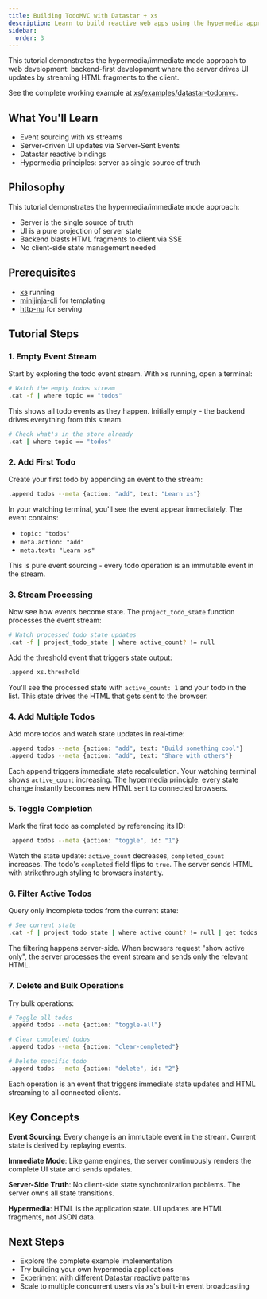 ```yaml
---
title: Building TodoMVC with Datastar + xs
description: Learn to build reactive web apps using the hypermedia approach where backend drives UI updates via immediate mode HTML streaming
sidebar:
  order: 3
---
```



This tutorial demonstrates the hypermedia/immediate mode approach to web development: backend-first development where the server drives UI updates by streaming HTML fragments to the client.

<Aside type="tip">
See the complete working example at 
<a href="https://github.com/cablehead/xs/tree/main/examples/datastar-todomvc" target="_blank" rel="noopener noreferrer">xs/examples/datastar-todomvc</a>.
</Aside>

## What You'll Learn

- Event sourcing with xs streams
- Server-driven UI updates via Server-Sent Events  
- Datastar reactive bindings
- Hypermedia principles: server as single source of truth

## Philosophy

This tutorial demonstrates the hypermedia/immediate mode approach:
- Server is the single source of truth
- UI is a pure projection of server state  
- Backend blasts HTML fragments to client via SSE
- No client-side state management needed

## Prerequisites

- [xs](https://github.com/cablehead/xs) running
- [minijinja-cli](https://github.com/mitsuhiko/minijinja) for templating
- [http-nu](https://github.com/cablehead/http-nu) for serving

## Tutorial Steps

### 1. Empty Event Stream

Start by exploring the todo event stream. With xs running, open a terminal:

```bash
# Watch the empty todos stream
.cat -f | where topic == "todos"
```

This shows all todo events as they happen. Initially empty - the backend drives everything from this stream.

```bash  
# Check what's in the store already
.cat | where topic == "todos"
```

### 2. Add First Todo

Create your first todo by appending an event to the stream:

```bash
.append todos --meta {action: "add", text: "Learn xs"}
```

In your watching terminal, you'll see the event appear immediately. The event contains:
- `topic: "todos"` 
- `meta.action: "add"`  
- `meta.text: "Learn xs"`

This is pure event sourcing - every todo operation is an immutable event in the stream.

### 3. Stream Processing

Now see how events become state. The `project_todo_state` function processes the event stream:

```bash  
# Watch processed todo state updates
.cat -f | project_todo_state | where active_count? != null
```

Add the threshold event that triggers state output:

```bash
.append xs.threshold
```  

You'll see the processed state with `active_count: 1` and your todo in the list. This state drives the HTML that gets sent to the browser.

### 4. Add Multiple Todos

Add more todos and watch state updates in real-time:

```bash
.append todos --meta {action: "add", text: "Build something cool"}
.append todos --meta {action: "add", text: "Share with others"}  
```

Each append triggers immediate state recalculation. Your watching terminal shows `active_count` increasing. The hypermedia principle: every state change instantly becomes new HTML sent to connected browsers.

### 5. Toggle Completion

Mark the first todo as completed by referencing its ID:

```bash
.append todos --meta {action: "toggle", id: "1"}
```

Watch the state update: `active_count` decreases, `completed_count` increases. The todo's `completed` field flips to `true`. The server sends HTML with strikethrough styling to browsers instantly.

### 6. Filter Active Todos

Query only incomplete todos from the current state:

```bash
# See current state
.cat -f | project_todo_state | where active_count? != null | get todos | where completed == false
```

The filtering happens server-side. When browsers request "show active only", the server processes the event stream and sends only the relevant HTML.

### 7. Delete and Bulk Operations

Try bulk operations:

```bash
# Toggle all todos
.append todos --meta {action: "toggle-all"}

# Clear completed todos  
.append todos --meta {action: "clear-completed"}

# Delete specific todo
.append todos --meta {action: "delete", id: "2"}
```

Each operation is an event that triggers immediate state updates and HTML streaming to all connected clients.

## Key Concepts

**Event Sourcing**: Every change is an immutable event in the stream. Current state is derived by replaying events.

**Immediate Mode**: Like game engines, the server continuously renders the complete UI state and sends updates.

**Server-Side Truth**: No client-side state synchronization problems. The server owns all state transitions.

**Hypermedia**: HTML is the application state. UI updates are HTML fragments, not JSON data.

## Next Steps

- Explore the complete example implementation
- Try building your own hypermedia applications  
- Experiment with different Datastar reactive patterns
- Scale to multiple concurrent users via xs's built-in event broadcasting